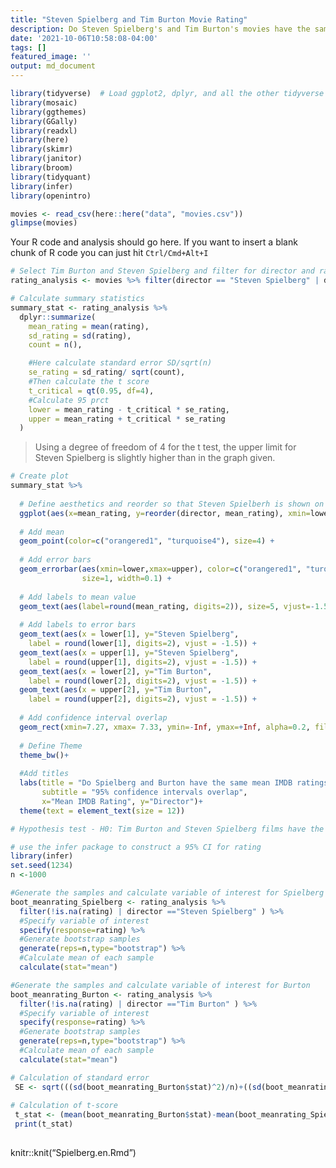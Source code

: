 ```yaml
---
title: "Steven Spielberg and Tim Burton Movie Rating"
description: Do Steven Spielberg's and Tim Burton's movies have the same mean rating?
date: '2021-10-06T10:58:08-04:00'
tags: []
featured_image: ''
output: md_document
---
```


```r
library(tidyverse)  # Load ggplot2, dplyr, and all the other tidyverse packages
library(mosaic)
library(ggthemes)
library(GGally)
library(readxl)
library(here)
library(skimr)
library(janitor)
library(broom)
library(tidyquant)
library(infer)
library(openintro)
```


```r
movies <- read_csv(here::here("data", "movies.csv"))
glimpse(movies)
```

Your R code and analysis should go here. If you want to insert a blank chunk of R code you can just hit `Ctrl/Cmd+Alt+I` 

```r
# Select Tim Burton and Steven Spielberg and filter for director and rating
rating_analysis <- movies %>% filter(director == "Steven Spielberg" | director == "Tim Burton") %>% select(director, rating) %>% group_by(director)

# Calculate summary statistics
summary_stat <- rating_analysis %>%
  dplyr::summarize(
    mean_rating = mean(rating),
    sd_rating = sd(rating),
    count = n(),

    #Here calculate standard error SD/sqrt(n)
    se_rating = sd_rating/ sqrt(count),
    #Then calculate the t score
    t_critical = qt(0.95, df=4),
    #Calculate 95 prct
    lower = mean_rating - t_critical * se_rating,
    upper = mean_rating + t_critical * se_rating
  ) 
```

> Using a degree of freedom of 4 for the t test, the upper limit for Steven Spielberg is slightly higher than in the graph given. 

```r

# Create plot
summary_stat %>% 
  
  # Define aesthetics and reorder so that Steven Spielberh is shown on top
  ggplot(aes(x=mean_rating, y=reorder(director, mean_rating), xmin=lower,xmax=upper)) +
  
  # Add mean
  geom_point(color=c("orangered1", "turquoise4"), size=4) + 
  
  # Add error bars
  geom_errorbar(aes(xmin=lower,xmax=upper), color=c("orangered1", "turquoise4"), 
                size=1, width=0.1) +
  
  # Add labels to mean value
  geom_text(aes(label=round(mean_rating, digits=2)), size=5, vjust=-1.5)+
  
  # Add labels to error bars
  geom_text(aes(x = lower[1], y="Steven Spielberg", 
    label = round(lower[1], digits=2), vjust = -1.5)) +
  geom_text(aes(x = upper[1], y="Steven Spielberg", 
    label = round(upper[1], digits=2), vjust = -1.5)) +
  geom_text(aes(x = lower[2], y="Tim Burton", 
    label = round(lower[2], digits=2), vjust = -1.5)) +
  geom_text(aes(x = upper[2], y="Tim Burton", 
    label = round(upper[2], digits=2), vjust = -1.5)) +
  
  # Add confidence interval overlap
  geom_rect(xmin=7.27, xmax= 7.33, ymin=-Inf, ymax=+Inf, alpha=0.2, fill="grey") +
  
  # Define Theme
  theme_bw()+
  
  #Add titles
  labs(title = "Do Spielberg and Burton have the same mean IMDB ratings?", 
       subtitle = "95% confidence intervals overlap",
       x="Mean IMDB Rating", y="Director")+
  theme(text = element_text(size = 12))
```

```r
# Hypothesis test - H0: Tim Burton and Steven Spielberg films have the same mean 

# use the infer package to construct a 95% CI for rating
library(infer)
set.seed(1234)
n <-1000

#Generate the samples and calculate variable of interest for Spielberg
boot_meanrating_Spielberg <- rating_analysis %>%
  filter(!is.na(rating) | director =="Steven Spielberg" ) %>% 
  #Specify variable of interest
  specify(response=rating) %>% 
  #Generate bootstrap samples
  generate(reps=n,type="bootstrap") %>% 
  #Calculate mean of each sample
  calculate(stat="mean")

#Generate the samples and calculate variable of interest for Burton
boot_meanrating_Burton <- rating_analysis %>%
  filter(!is.na(rating) | director =="Tim Burton" ) %>% 
  #Specify variable of interest
  specify(response=rating) %>% 
  #Generate bootstrap samples
  generate(reps=n,type="bootstrap") %>% 
  #Calculate mean of each sample
  calculate(stat="mean")

# Calculation of standard error
 SE <- sqrt(((sd(boot_meanrating_Burton$stat)^2)/n)+((sd(boot_meanrating_Spielberg$stat)^2)/n))
 
# Calculation of t-score
 t_stat <- (mean(boot_meanrating_Burton$stat)-mean(boot_meanrating_Spielberg$stat))/SE
 print(t_stat)
 
```

knitr::knit("Spielberg.en.Rmd")


